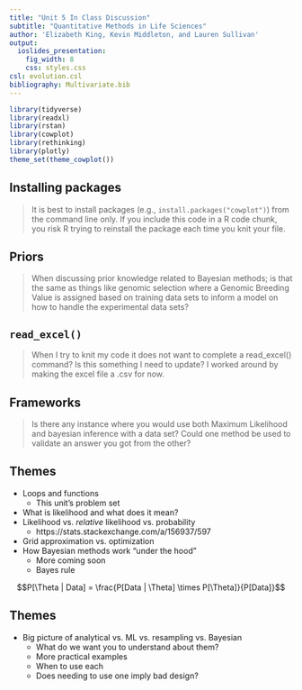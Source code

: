 ```yaml
---
title: "Unit 5 In Class Discussion"
subtitle: "Quantitative Methods in Life Sciences"
author: 'Elizabeth King, Kevin Middleton, and Lauren Sullivan'
output:
  ioslides_presentation:
    fig_width: 8
    css: styles.css
csl: evolution.csl
bibliography: Multivariate.bib
---
```


```r
library(tidyverse)
library(readxl)
library(rstan)
library(cowplot)
library(rethinking)
library(plotly)
theme_set(theme_cowplot())
```

## Installing packages

> It is best to install packages (e.g., `install.packages("cowplot")`) from the command line only. If you include this code in a R code chunk, you risk R trying to reinstall the package each time you knit your file.


## Priors

> When discussing prior knowledge related to Bayesian methods; is that the same as things like genomic selection where a Genomic Breeding Value is assigned based on training data sets to inform a model on how to handle the experimental data sets?


## `read_excel()`

> When I try to knit my code it does not want to complete a read_excel() command? Is this something I need to update? I worked around by making the excel file a .csv for now.

## Frameworks

> Is there any instance where you would use both Maximum Likelihood and bayesian inference with a data set? Could one method be used to validate an answer you got from the other?


## Themes

- Loops and functions
    - This unit's problem set
- What is likelihood and what does it mean?
- Likelihood vs. *relative* likelihood vs. probability
    - https://stats.stackexchange.com/a/156937/597
- Grid approximation vs. optimization
- How Bayesian methods work "under the hood"
    - More coming soon
    - Bayes rule

$$P[\Theta | Data] = \frac{P[Data | \Theta] \times P[\Theta]}{P[Data]}$$


## Themes

- Big picture of analytical vs. ML vs. resampling vs. Bayesian
    - What do we want you to understand about them?
    - More practical examples
    - When to use each
    - Does needing to use one imply bad design?
